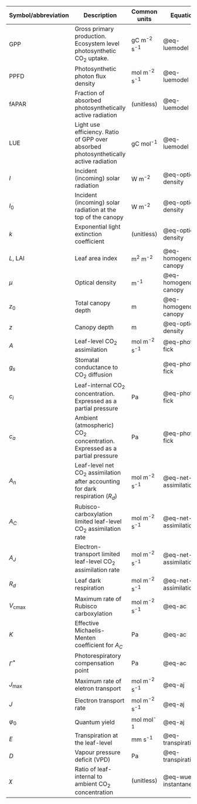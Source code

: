 | Symbol/abbreviation | Description | Common units | Equation |
| ---- | ---- | ---- | ---- |
| GPP | Gross primary production. Ecosystem level photosynthetic CO~2~ uptake. | gC m^-2^ s^-1^ | @eq-luemodel |
| PPFD | Photosynthetic photon flux density | mol  m^-2^ s^-1^ | @eq-luemodel |
| fAPAR | Fraction of absorbed photosynthetically active radiation | (unitless) | @eq-luemodel |
| LUE | Light use efficiency. Ratio of GPP over absorbed photosynthetically active radiation | gC mol^-1^ | @eq-luemodel |
| $I$ | Incident (incoming) solar radiation | W m^-2^ | @eq-optical-density |
| $I_0$ | Incident (incoming) solar radiation at the top of the canopy | W m^-2^ | @eq-optical-density |
| $k$ | Exponential light extinction coefficient | (unitless) | @eq-optical-density |
| $L$, LAI | Leaf area index | m^2^ m^-2^ | @eq-homogenous-canopy |
| $\mu$ | Optical density | m^-1^ | @eq-homogenous-canopy |
| $z_0$ | Total canopy depth | m | @eq-homogenous-canopy |
| $z$ | Canopy depth | m | @eq-optical-density |
| $A$ | Leaf-level CO~2~ assimilation | mol  m^-2^ s^-1^ | @eq-photo-fick |
| $g_s$ | Stomatal conductance to CO~2~ diffusion |  | @eq-photo-fick |
| $c_i$ | Leaf-internal CO~2~ concentration. Expressed as a partial pressure | Pa | @eq-photo-fick |
| $c_a$ | Ambient (atmospheric) CO~2~ concentration. Expressed as a partial pressure | Pa | @eq-photo-fick |
| $A_n$ | Leaf-level net CO~2~ assimilation after accounting for dark respiration ($R_d$) | mol  m^-2^ s^-1^ | @eq-net-assimilation |
| $A_C$ | Rubisco-carboxylation limited leaf-level CO~2~ assimilation rate | mol  m^-2^ s^-1^ | @eq-net-assimilation |
| $A_J$ | Electron-transport limited leaf-level CO~2~ assimilation rate | mol  m^-2^ s^-1^ | @eq-net-assimilation |
| $R_d$ | Leaf dark respiration | mol  m^-2^ s^-1^ | @eq-net-assimilation |
| $V_\mathrm{cmax}$ | Maximum rate of Rubisco carboxylation | mol  m^-2^ s^-1^ | @eq-ac |
| $K$ | Effective Michaelis-Menten coefficient for $A_C$ | Pa | @eq-ac |
| $\Gamma^\ast$ | Photorespiratory compensation point | Pa | @eq-ac |
| $J_\mathrm{max}$ | Maximum rate of eletron transport  | mol  m^-2^ s^-1^ | @eq-aj |
| $J$ | Electron transport rate | mol  m^-2^ s^-1^ | @eq-aj |
| $\varphi_0$ | Quantum yield | mol mol^-1^ | @eq-aj |
| $E$ | Transpiration at the leaf-level | mm s^-1^ | @eq-transpiration |
| $D$ | Vapour pressure deficit (VPD) | Pa | @eq-transpiration |
| $\chi$ | Ratio of leaf-internal to ambient CO~2~ concentration | (unitless) | @eq-wue-instantaneous |

